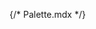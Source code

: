 {/* Palette.mdx */}



<Title/>

<Subtitle />

## Default colors

The theme exposes the following default palette colors (accessible under `theme.palette.*`):

<ColorPalette>
 {Object.keys(groupedPalette).map((colorGroupName) => (
  <ColorItem
    title={colorGroupName}
    subtitle={'theme.palette[color]'}
    colors={{...groupedPalette[colorGroupName]}}
  />
  ))}
</ColorPalette>

## Customization
You may override the default palette values by overriding the color property.

```jsx
import React from 'react';
import ThemeProvider from '@scaleflex/ui/theme'

const theme = {
  text-primary: 'red',
  accent-primary: 'yellow'
};

return (
<ThemeProvider theme={theme}>
 /* children */
</ThemeProvider>
)
```

